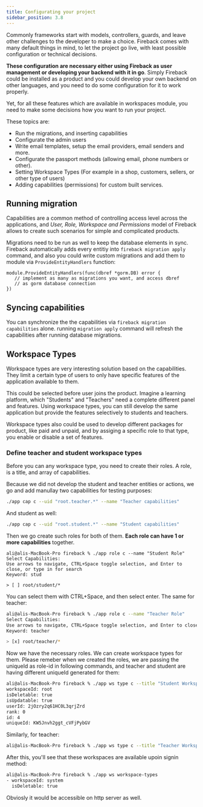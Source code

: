 ```yaml
---
title: Configurating your project
sidebar_position: 3.8
---
```


Commonly frameworks start with models, controllers, guards, and leave other challenges to the developer
to make a choice. Fireback comes with many default things in mind, to let the project go live,
with least possible configuration or technical decisions.

**These configuration are necessary either using Fireback as user management or developing your backend with it in go**.
Simply Fireback could be installed as a product and you could develop your own backend on other
languages, and you need to do some configuration for it to work properly.

Yet, for all these features which are available in workspaces module, you need to make some
decisions how you want to run your project.

These topics are:

- Run the migrations, and inserting capabilities
- Configurate the admin users
- Write email templates, setup the email providers, email senders and more.
- Configurate the passport methods (allowing email, phone numbers or other).
- Setting Workspace Types (For example in a shop, customers, sellers, or other type of users)
- Adding capabilities (permissions) for custom built services.

## Running migration

Capabilities are a common method of controlling access level across the applications, and 
*User, Role, Workspace and Permissions* model of Fireback allows to create such scenarios
for simple and complicated products.

Migrations need to be run as well to keep the database elements in sync. Fireback automatically
adds every entitiy into `fireback migration apply` command, and also you could write custom
migrations and add them to module via `ProvideEntityHandlers` function:

```
module.ProvideEntityHandlers(func(dbref *gorm.DB) error {
   // implement as many as migrations you want, and access dbref
   // as gorm database connection
})
```

## Syncing capabilities

You can synchronize the the capabilities via `fireback migration capabilities` alone.
running `migration apply` command will refresh the capabilities after running database migrations.


## Workspace Types

Workspace types are very interesting solution based on the capabilities. They limit a certain
type of users to only have specific features of the application available to them.

This could be selected before user joins the product. Imagine a learning platform, 
which "Students" and "Teachers" need a complete different panel and features. Using
workspace types, you can still develop the same application but provide the features
selectively to students and teachers.

Workspace types also could be used to develop different packages for product, like paid and unpaid,
and by assiging a specific role to that type, you enable or disable a set of features.

### Define teacher and student workspace types

Before you can any workspace type, you need to create their roles. A role, is a title,
and array of capabilities.

Because we did not develop the student and teacher entities or actions, we go and
add manullay two capabilities for testing purposes:

```bash
./app cap c --uid "root.teacher.*" --name "Teacher capabilities"
```

And student as well:

```bash
./app cap c --uid "root.student.*" --name "Student capabilities"
```


Then we go create such roles for both of them. **Each role can have 1 or more capabilities** together.

```
ali@alis-MacBook-Pro fireback % ./app role c --name "Student Role"                              
Select Capabilities:
Use arrows to navigate, CTRL+Space toggle selection, and Enter to close, or type in for search
Keyword: stud

> [ ] root/student/*
```

You can select them with CTRL+Space, and then select enter. The same for teacher:

```bash
ali@alis-MacBook-Pro fireback % ./app role c --name "Teacher Role"
Select Capabilities:
Use arrows to navigate, CTRL+Space toggle selection, and Enter to close, or type in for search
Keyword: teacher

> [x] root/teacher/*
```


Now we have the necessary roles. We can create workspace types for them. Please remeber
when we created the roles, we are passing the uniqueId as role-id in following commands,
and teacher and student are having different uniqueId generated for them:

```bash
ali@alis-MacBook-Pro fireback % ./app ws type c --title "Student Workspace" --role-id OhdetYve1BQnlCHucA3Dn --slug student 
workspaceId: root
isDeletable: true
isUpdatable: true
userId: 2jOzry2q61HC0L3qrjZrd
rank: 0
id: 4
uniqueId: KW5Jnvh2ggt_cVFjPybGV
```

Similarly, for teacher:

```bash
ali@alis-MacBook-Pro fireback % ./app ws type c --title "Teacher Workspace" --role-id OCwiGiRe4tzOGjOjfeo6G --slug teacher 
```

After this, you'll see that these workspaces are available upoin signin method:

```bash
ali@alis-MacBook-Pro fireback % ./app ws workspace-types
- workspaceId: system
  isDeletable: true
```

Obviosly it would be accessible on http server as well.